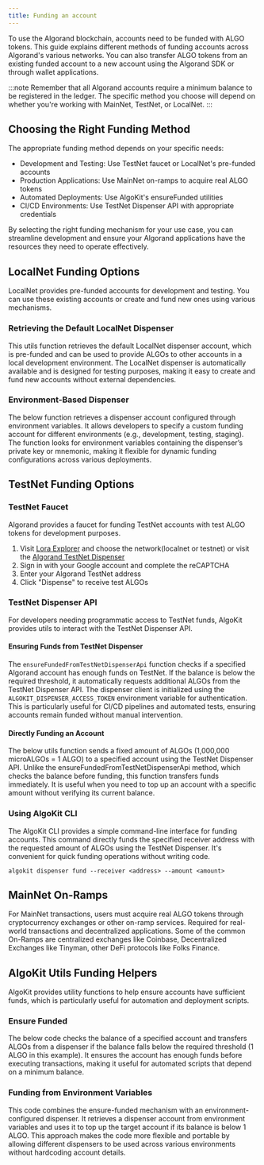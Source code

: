```yaml
---
title: Funding an account
---
```



To use the Algorand blockchain, accounts need to be funded with ALGO tokens. This guide explains different methods of funding accounts across Algorand's various networks. You can also transfer ALGO tokens from an existing funded account to a new account using the Algorand SDK or through wallet applications.

:::note
Remember that all Algorand accounts require a minimum balance to be registered in the ledger. The specific method you choose will depend on whether you're working with MainNet, TestNet, or LocalNet.
:::


## Choosing the Right Funding Method

The appropriate funding method depends on your specific needs:

- Development and Testing: Use TestNet faucet or LocalNet's pre-funded accounts
- Production Applications: Use MainNet on-ramps to acquire real ALGO tokens
- Automated Deployments: Use AlgoKit's ensureFunded utilities
- CI/CD Environments: Use TestNet Dispenser API with appropriate credentials

By selecting the right funding mechanism for your use case, you can streamline development and ensure your Algorand applications have the resources they need to operate effectively.

## LocalNet Funding Options

LocalNet provides pre-funded accounts for development and testing. You can use these existing accounts or create and fund new ones using various mechanisms.

### Retrieving the Default LocalNet Dispenser

This utils function retrieves the default LocalNet dispenser account, which is pre-funded and can be used to provide ALGOs to other accounts in a local development environment. The LocalNet dispenser is automatically available and is designed for testing purposes, making it easy to create and fund new accounts without external dependencies.

<Tabs syncKey='lang'>
  <TabItem label='Utils (Python)' icon='seti:python'>
    <RemoteCode
      src='https://raw.githubusercontent.com/algorandfoundation/devportal-code-examples/refs/heads/main/projects/python-examples/algokit_utils_py_examples/accounts/funding_accounts.py'
      snippet='LOCALNET_DISPENSER'
      lang='py'
      title='LocalNet Dispenser'
      frame='none'
    />
  </TabItem>
  <TabItem label='Utils (TypeScript)' icon='seti:typescript'>
    <RemoteCode
      src='https://raw.githubusercontent.com/algorandfoundation/devportal-code-examples/refs/heads/main/projects/typescript-examples/algokit-utils-ts/accounts/funding-accounts.ts'
      snippet='LOCALNET_DISPENSER'
      lang='ts'
      title='LocalNet Dispenser'
      frame='none'
    />
  </TabItem>
</Tabs>

### Environment-Based Dispenser

The below function retrieves a dispenser account configured through environment variables. It allows developers to specify a custom funding account for different environments (e.g., development, testing, staging). The function looks for environment variables containing the dispenser’s private key or mnemonic, making it flexible for dynamic funding configurations across various deployments.

<Tabs syncKey='lang'>
  <TabItem label='Utils (Python)' icon='seti:python'>
    <RemoteCode
      src='https://raw.githubusercontent.com/algorandfoundation/devportal-code-examples/refs/heads/main/projects/python-examples/algokit_utils_py_examples/accounts/funding_accounts.py'
      snippet='DISPENSER_ACCOUNT'
      lang='py'
      title='Environment Dispenser'
      frame='none'
    />
  </TabItem>
  <TabItem label='Utils (TypeScript)' icon='seti:typescript'>
    <RemoteCode
      src='https://raw.githubusercontent.com/algorandfoundation/devportal-code-examples/refs/heads/main/projects/typescript-examples/algokit-utils-ts/accounts/funding-accounts.ts'
      snippet='DISPENSER_ACCOUNT'
      lang='ts'
      title='Environment Dispenser'
      frame='none'
    />
  </TabItem>
</Tabs>


## TestNet Funding Options

### TestNet Faucet

Algorand provides a faucet for funding TestNet accounts with test ALGO tokens for development purposes.

1. Visit [Lora Explorer](https://lora.algokit.io/) and choose the network(localnet or testnet) or visit the [Algorand TestNet Dispenser](https://dispenser.testnet.aws.algodev.network/)
2. Sign in with your Google account and complete the reCAPTCHA
3. Enter your Algorand TestNet address
4. Click "Dispense" to receive test ALGOs

### TestNet Dispenser API

For developers needing programmatic access to TestNet funds, AlgoKit provides utils to interact with the TestNet Dispenser API.

#### Ensuring Funds from TestNet Dispenser

The `ensureFundedFromTestNetDispenserApi` function checks if a specified Algorand account has enough funds on TestNet. If the balance is below the required threshold, it automatically requests additional ALGOs from the TestNet Dispenser API. The dispenser client is initialized using the `ALGOKIT_DISPENSER_ACCESS_TOKEN` environment variable for authentication. This is particularly useful for CI/CD pipelines and automated tests, ensuring accounts remain funded without manual intervention.

<Tabs syncKey='lang'>
  <TabItem label='Utils (Python)' icon='seti:python'>
    <RemoteCode
      src='https://raw.githubusercontent.com/algorandfoundation/devportal-code-examples/refs/heads/main/projects/python-examples/algokit_utils_py_examples/accounts/funding_accounts.py'
      snippet='ENSURE_FUNDED_TESTNET'
      lang='py'
      title='Ensure TestNet Funding'
      frame='none'
    />
  </TabItem>
  <TabItem label='Utils (TypeScript)' icon='seti:typescript'>
    <RemoteCode
      src='https://raw.githubusercontent.com/algorandfoundation/devportal-code-examples/refs/heads/main/projects/typescript-examples/algokit-utils-ts/accounts/funding-accounts.ts'
      snippet='ENSURE_FUNDED_TESTNET'
      lang='ts'
      title='Ensure TestNet Funding'
      frame='none'
    />
  </TabItem>
</Tabs>

#### Directly Funding an Account

The below utils function sends a fixed amount of ALGOs (1,000,000 microALGOs = 1 ALGO) to a specified account using the TestNet Dispenser API. Unlike the ensureFundedFromTestNetDispenserApi method, which checks the balance before funding, this function transfers funds immediately. It is useful when you need to top up an account with a specific amount without verifying its current balance.

<Tabs syncKey='lang'>
  <TabItem label='Utils (Python)' icon='seti:python'>
    <RemoteCode
      src='https://raw.githubusercontent.com/algorandfoundation/devportal-code-examples/refs/heads/main/projects/python-examples/algokit_utils_py_examples/accounts/funding_accounts.py'
      snippet='TESTNET_DISPENSER_FUND'
      lang='py'
      title='Direct TestNet Funding'
      frame='none'
    />
  </TabItem>
  <TabItem label='Utils (TypeScript)' icon='seti:typescript'>
    <RemoteCode
      src='https://raw.githubusercontent.com/algorandfoundation/devportal-code-examples/refs/heads/main/projects/typescript-examples/algokit-utils-ts/accounts/funding-accounts.ts'
      snippet='TESTNET_DISPENSER_FUND'
      lang='ts'
      title='Direct TestNet Funding'
      frame='none'
    />
  </TabItem>
</Tabs>

### Using AlgoKit CLI

The AlgoKit CLI provides a simple command-line interface for funding accounts. This command directly funds the specified receiver address with the requested amount of ALGOs using the TestNet Dispenser. It's convenient for quick funding operations without writing code.

```shell showLineNumbers=false frame=none
algokit dispenser fund --receiver <address> --amount <amount>
```


## MainNet On-Ramps

For MainNet transactions, users must acquire real ALGO tokens through cryptocurrency exchanges or other on-ramp services. Required for real-world transactions and decentralized applications. Some of the common On-Ramps are centralized exchanges like Coinbase, Decentralized Exchanges like Tinyman, other DeFi protocols like Folks Finance.

## AlgoKit Utils Funding Helpers

AlgoKit provides utility functions to help ensure accounts have sufficient funds, which is particularly useful for automation and deployment scripts.

### Ensure Funded

The below code checks the balance of a specified account and transfers ALGOs from a dispenser if the balance falls below the required threshold (1 ALGO in this example). It ensures the account has enough funds before executing transactions, making it useful for automated scripts that depend on a minimum balance.

<Tabs syncKey='lang'>
  <TabItem label='Utils (Python)' icon='seti:python'>
    <RemoteCode
      src='https://raw.githubusercontent.com/algorandfoundation/devportal-code-examples/refs/heads/main/projects/python-examples/algokit_utils_py_examples/accounts/funding_accounts.py'
      snippet='ENSURE_FUNDED'
      lang='py'
      title='Ensure Funded'
      frame='none'
    />
  </TabItem>
  <TabItem label='Utils (TypeScript)' icon='seti:typescript'>
    <RemoteCode
      src='https://raw.githubusercontent.com/algorandfoundation/devportal-code-examples/refs/heads/main/projects/typescript-examples/algokit-utils-ts/accounts/funding-accounts.ts'
      snippet='ENSURE_FUNDED'
      lang='ts'
      title='Ensure Funded'
      frame='none'
    />
  </TabItem>
</Tabs>

### Funding from Environment Variables

This code combines the ensure-funded mechanism with an environment-configured dispenser. It retrieves a dispenser account from environment variables and uses it to top up the target account if its balance is below 1 ALGO. This approach makes the code more flexible and portable by allowing different dispensers to be used across various environments without hardcoding account details.

<Tabs syncKey='lang'>
  <TabItem label='Utils (Python)' icon='seti:python'>
    <RemoteCode
      src='https://raw.githubusercontent.com/algorandfoundation/devportal-code-examples/refs/heads/main/projects/python-examples/algokit_utils_py_examples/accounts/funding_accounts.py'
      snippet='ENSURE_FUNDED_FROM_ENV'
      lang='py'
      title='Funding from Environment Variables'
      frame='none'
    />
  </TabItem>
  <TabItem label='Utils (TypeScript)' icon='seti:typescript'>
    <RemoteCode
      src='https://raw.githubusercontent.com/algorandfoundation/devportal-code-examples/refs/heads/main/projects/typescript-examples/algokit-utils-ts/accounts/funding-accounts.ts'
      snippet='ENSURE_FUNDED_FROM_ENV'
      lang='ts'
      title='Funding from Environment Variables'
      frame='none'
    />
  </TabItem>
</Tabs>



